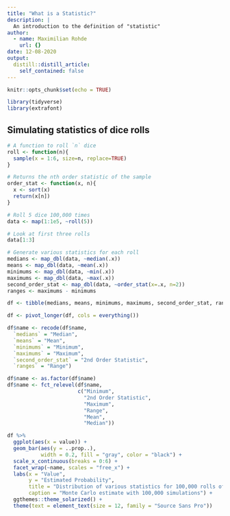 ```yaml
---
title: "What is a Statistic?"
description: |
  An introduction to the definition of "statistic"
author:
  - name: Maximilian Rohde
    url: {}
date: 12-08-2020
output:
  distill::distill_article:
    self_contained: false
---
```



```r
knitr::opts_chunk$set(echo = TRUE)
```

```r
library(tidyverse)
library(extrafont)
```

## Simulating statistics of dice rolls

```r
# A function to roll `n` dice
roll <- function(n){
  sample(x = 1:6, size=n, replace=TRUE)
}

# Returns the nth order statistic of the sample
order_stat <- function(x, n){
  x <- sort(x)
  return(x[n])
}
```

```r
# Roll 5 dice 100,000 times
data <- map(1:1e5, ~roll(5))

# Look at first three rolls
data[1:3]
```

```r
# Generate various statistics for each roll
medians <- map_dbl(data, ~median(.x))
means <- map_dbl(data, ~mean(.x))
minimums <- map_dbl(data, ~min(.x))
maximums <- map_dbl(data, ~max(.x))
second_order_stat <- map_dbl(data, ~order_stat(x=.x, n=2))
ranges <- maximums - minimums
```

```r
df <- tibble(medians, means, minimums, maximums, second_order_stat, ranges)

df <- pivot_longer(df, cols = everything())
```

```r
df$name <- recode(df$name,
  `medians` = "Median",
  `means` = "Mean",
  `minimums` = "Minimum",
  `maximums` = "Maximum",
  `second_order_stat` = "2nd Order Statistic",
  `ranges` = "Range")

df$name <- as.factor(df$name)
df$name <- fct_relevel(df$name,
                       c("Minimum",
                         "2nd Order Statistic",
                         "Maximum",
                         "Range",
                         "Mean",
                         "Median"))

df %>%
  ggplot(aes(x = value)) +
  geom_bar(aes(y = ..prop..),
           width = 0.2, fill = "gray", color = "black") +
  scale_x_continuous(breaks = 0:6) +
  facet_wrap(~name, scales = "free_x") +
  labs(x = "Value",
       y = "Estimated Probability",
       title = "Distribution of various statistics for 100,000 rolls of 5 dice",
       caption = "Monte Carlo estimate with 100,000 simulations") +
  ggthemes::theme_solarized() +
  theme(text = element_text(size = 12, family = "Source Sans Pro"))
```



